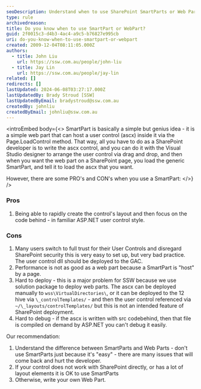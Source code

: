 ```yaml
---
seoDescription: Understand when to use SharePoint SmartParts or Web Parts effectively and avoid common pitfalls by considering factors such as control layout complexity, performance requirements, and debugging needs.
type: rule
archivedreason:
title: Do you know when to use SmartPart or WebPart?
guid: 2f0015c3-d4b3-4ac4-a9c5-b76827e995cb
uri: do-you-know-when-to-use-smartpart-or-webpart
created: 2009-12-04T08:11:05.000Z
authors:
  - title: John Liu
    url: https://ssw.com.au/people/john-liu
  - title: Jay Lin
    url: https://ssw.com.au/people/jay-lin
related: []
redirects: []
lastUpdated: 2024-06-08T03:27:17.000Z
lastUpdatedBy: Brady Stroud [SSW]
lastUpdatedByEmail: bradystroud@ssw.com.au
createdBy: johnliu
createdByEmail: johnliu@ssw.com.au
---
```


<introEmbed
  body={<>
SmartPart is basically a simple but genius idea - it is a simple web part that can host a user control (ascx) inside it via the Page.LoadControl method. That way, all you have to do as a SharePoint developer is to write the ascx control, and you can do it with the Visual Studio designer to arrange the user control via drag and drop, and then when you want the web part on a SharePoint page, you load the generic SmartPart, and tell it to load the ascx that you want.

However, there are some PRO's and CON's when you use a SmartPart:
  </>}
/>
### Pros

1. Being able to rapidly create the control's layout and then focus on the code behind - in familiar ASP.NET user control style.

### Cons

1. Many users switch to full trust for their User Controls and disregard SharePoint security this is very easy to set up, but very bad practice. The user control dll should be deployed to the GAC.
2. Performance is not as good as a web part because a SmartPart is "host" by a page.
3. Hard to deploy - this is a major problem for SSW because we use solution package to deploy web parts. The ascx can be deployed manually to `wss\VirtualDirectories\`, or it can be deployed to the 12 hive via `\_controlTemplates/` - and then the user control referenced via `~/\_layouts/controlTemplates/` but this is not an intended feature of SharePoint deployment.
4. Hard to debug - if the ascx is written with src codebehind, then that file is compiled on demand by ASP.NET you can't debug it easily.

Our recommendation:

1. Understand the difference between SmartParts and Web Parts - don't use SmartParts just because it's "easy" - there are many issues that will come back and hurt the developer.
2. If your control does not work with SharePoint directly, or has a lot of layout elements it is OK to use SmartParts
3. Otherwise, write your own Web Part.
